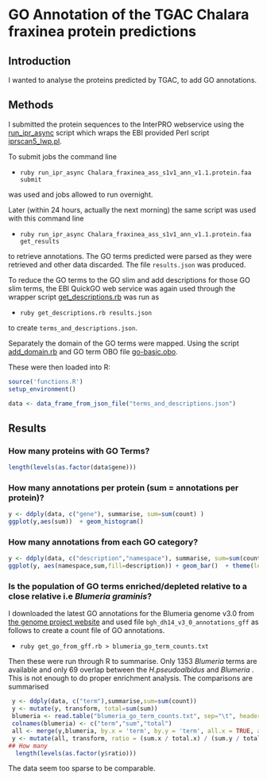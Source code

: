 GO Annotation of the TGAC Chalara fraxinea protein predictions
==============================================================

## Introduction

I wanted to analyse the proteins predicted by TGAC, to add GO annotations.

## Methods

I submitted the protein sequences to the InterPRO webservice using the [run_ipr_async](run_ipr_async) script which wraps the EBI provided Perl script [iprscan5_lwp.pl](iprscan5_lwp.pl).

To submit jobs the command line 

* `ruby run_ipr_async Chalara_fraxinea_ass_s1v1_ann_v1.1.protein.faa submit` 

was used and jobs allowed to run overnight. 

Later (within 24 hours, actually the next morning) the same script was used with this command line 

* `ruby run_ipr_async Chalara_fraxinea_ass_s1v1_ann_v1.1.protein.faa get_results` 

to retrieve annotations. The GO terms predicted were parsed as they were retrieved and other data discarded. The file `results.json` was produced.

To reduce the GO terms to the GO slim and add descriptions for those GO slim terms, the EBI QuickGO web service was again used through the wrapper script [get_descriptions.rb](get_descriptions.rb) was run as 

* `ruby get_descriptions.rb results.json` 

to create `terms_and_descriptions.json`.

Separately the domain of the GO terms were mapped. Using the script [add_domain.rb](add_domain.rb) and GO term OBO file [go-basic.obo](go-basic.obo).

These were then loaded into R:

```r
source('functions.R')
setup_environment()

data <- data_frame_from_json_file("terms_and_descriptions.json")
```

## Results

### How many proteins with GO Terms?
```r
length(levels(as.factor(data$gene)))
```

### How many annotations per protein (sum = annotations per protein)?

```r
y <- ddply(data, c("gene"), summarise, sum=sum(count) )
ggplot(y,aes(sum))  + geom_histogram()  
```

### How many annotations from each GO category?
```r
y <- ddply(data, c("description","namespace"), summarise, sum=sum(count) )
ggplot(y, aes(namespace,sum,fill=description)) + geom_bar()  + theme(legend.position = "none") + coord_polar(theta="y")
```

### Is the population of GO terms enriched/depleted relative to a close relative i.e _Blumeria graminis_?

I downloaded the latest GO annotations for the Blumeria genome v3.0 from [the genome project website](http://www.blugen.org/index.php?page=data) and used file `bgh_dh14_v3_0_annotations_gff` as follows to create a count file of GO annotations.

* `ruby get_go_from_gff.rb > blumeria_go_term_counts.txt`

Then these were run through R to summarise. Only 1353 _Blumeria_ terms are available and only 69 overlap between the _H.pseudoalbidus_ and _Blumeria_ . This is not enough to do proper enrichment analysis. The comparisons are summarised
```r
 y <- ddply(data, c("term"),summarise,sum=sum(count))
 y <- mutate(y, transform, total=sum(sum))
 blumeria <- read.table("blumeria_go_term_counts.txt", sep="\t", header=FALSE)
 colnames(blumeria) <- c("term","sum","total")
 all <- merge(y,blumeria, by.x = 'term', by.y = 'term', all.x = TRUE, all.y =TRUE, incomparables = NA )
 y <- mutate(all, transform, ratio = (sum.x / total.x) / (sum.y / total.y) )
## How many 
  length(levels(as.factor(y$ratio)))
```

The data seem too sparse to be comparable. 